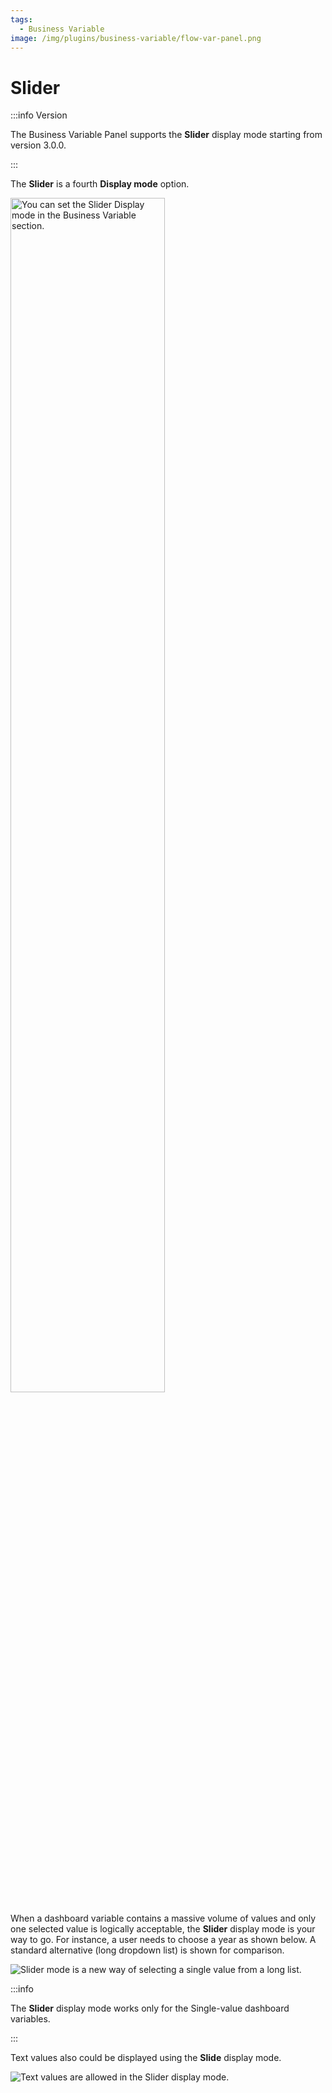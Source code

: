 ```yaml
---
tags:
  - Business Variable
image: /img/plugins/business-variable/flow-var-panel.png
---
```



# Slider

:::info Version

The Business Variable Panel supports the **Slider** display mode starting from version 3.0.0.

:::

The **Slider** is a fourth **Display mode** option.

<Image
  title="You can set the Slider Display mode in the Business Variable section."
  src="/img/blog/2024-06-01-variable-panel-3.0.0/slider-mode.png"
  width="70%"
/>

When a dashboard variable contains a massive volume of values and only one selected value is logically acceptable, the **Slider** display mode is your way to go. For instance, a user needs to choose a year as shown below. A standard alternative (long dropdown list) is shown for comparison.

<Image
  title="Slider mode is a new way of selecting a single value from a long list."
  src="/img/blog/2024-06-01-variable-panel-3.0.0/slider.gif"
/>

:::info

The **Slider** display mode works only for the Single-value dashboard variables.

:::

Text values also could be displayed using the **Slide** display mode.

<Image
  title="Text values are allowed in the Slider display mode."
  src="/img/blog/2024-06-01-variable-panel-3.0.0/slider-string.png"
/>
